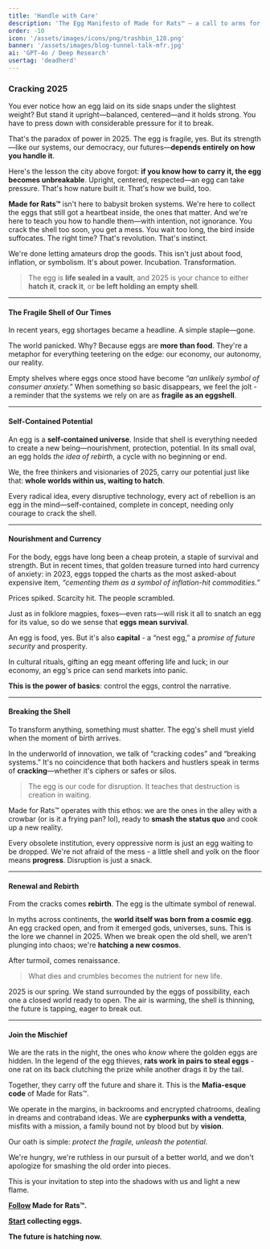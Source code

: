 ```yaml
---
title: 'Handle with Care'
description: 'The Egg Manifesto of Made for Rats™ — a call to arms for builders, rats, and visionaries.'
order: -10
icon: '/assets/images/icons/png/trashbin_128.png'
banner: '/assets/images/blog-tunnel-talk-mfr.jpg'
ai: 'GPT-4o / Deep Research'
usertag: 'deadherd'
---
```


### Cracking 2025

You ever notice how an egg laid on its side snaps under the slightest weight? But stand it upright—balanced, centered—and it holds strong. You have to press down with considerable pressure for it to break.

That's the paradox of power in 2025. The egg is fragile, yes. But its strength—like our systems, our democracy, our futures—**depends entirely on how you handle it**.

Here's the lesson the city above forgot: **if you know how to carry it, the egg becomes unbreakable**. Upright, centered, respected—an egg can take pressure. That's how nature built it. That's how we build, too.

**Made for Rats™** isn't here to babysit broken systems. We're here to collect the eggs that still got a heartbeat inside, the ones that matter. And we're here to teach you how to handle them—with intention, not ignorance. You crack the shell too soon, you get a mess. You wait too long, the bird inside suffocates. The right time? That's revolution. That's instinct.

We're done letting amateurs drop the goods. This isn't just about food, inflation, or symbolism. It's about power. Incubation. Transformation.

> The egg is **life sealed in a vault**, and 2025 is your chance to either **hatch it**, **crack it**, or **be left holding an empty shell**.

---

#### The Fragile Shell of Our Times

In recent years, egg shortages became a headline. A simple staple—gone.

The world panicked. Why? Because eggs are **more than food**. They're a metaphor for everything teetering on the edge: our economy, our autonomy, our reality.

Empty shelves where eggs once stood have become _“an unlikely symbol of consumer anxiety.”_ When something so basic disappears, we feel the jolt - a reminder that the systems we rely on are as **fragile as an eggshell**.

---

#### Self-Contained Potential

An egg is a **self-contained universe**. Inside that shell is everything needed to create a new being—nourishment, protection, potential. In its small oval, an egg holds _the idea of rebirth_, a cycle with no beginning or end.

We, the free thinkers and visionaries of 2025, carry our potential just like that: **whole worlds within us, waiting to hatch**.

Every radical idea, every disruptive technology, every act of rebellion is an egg in the mind—self-contained, complete in concept, needing only courage to crack the shell.

---

#### Nourishment and Currency

For the body, eggs have long been a cheap protein, a staple of survival and strength. But in recent times, that golden treasure turned into hard currency of anxiety: in 2023, eggs topped the charts as the most asked-about expensive item, _“cementing them as a symbol of inflation-hit commodities.”_

Prices spiked. Scarcity hit. The people scrambled.

Just as in folklore magpies, foxes—even rats—will risk it all to snatch an egg for its value, so do we sense that **eggs mean survival**.

An egg is food, yes. But it's also **capital** - a “nest egg,” a _promise of future security_ and prosperity.

In cultural rituals, gifting an egg meant offering life and luck; in our economy, an egg's price can send markets into panic.

**This is the power of basics**: control the eggs, control the narrative.

---

#### Breaking the Shell

To transform anything, something must shatter. The egg's shell must yield when the moment of birth arrives.

In the underworld of innovation, we talk of “cracking codes” and “breaking systems.” It's no coincidence that both hackers and hustlers speak in terms of **cracking**—whether it's ciphers or safes or silos.

> The egg is our code for disruption. It teaches that destruction is creation in waiting.

Made for Rats™ operates with this ethos: we are the ones in the alley with a crowbar (or is it a frying pan? lol), ready to **smash the status quo** and cook up a new reality.

Every obsolete institution, every oppressive norm is just an egg waiting to be dropped. We're not afraid of the mess - a little shell and yolk on the floor means **progress**. Disruption is just a snack.

---

#### Renewal and Rebirth

From the cracks comes **rebirth**. The egg is the ultimate symbol of renewal.

In myths across continents, the **world itself was born from a cosmic egg**. An egg cracked open, and from it emerged gods, universes, suns. This is the lore we channel in 2025. When we break open the old shell, we aren't plunging into chaos; we're **hatching a new cosmos**.

After turmoil, comes renaissance.

> What dies and crumbles becomes the nutrient for new life.

2025 is our spring. We stand surrounded by the eggs of possibility, each one a closed world ready to open. The air is warming, the shell is thinning, the future is tapping, eager to break out.

---

#### Join the Mischief

We are the rats in the night, the ones who _know_ where the golden eggs are hidden. In the legend of the egg thieves, **rats work in pairs to steal eggs** - one rat on its back clutching the prize while another drags it by the tail.

Together, they carry off the future and share it. This is the **Mafia-esque code** of Made for Rats™.

We operate in the margins, in backrooms and encrypted chatrooms, dealing in dreams and contraband ideas. We are **cypherpunks with a vendetta**, misfits with a mission, a family bound not by blood but by **vision**.

Our oath is simple: _protect the fragile, unleash the potential_.

We're hungry, we're ruthless in our pursuit of a better world, and we don't apologize for smashing the old order into pieces.

This is your invitation to step into the shadows with us and light a new flame.

**[Follow](https://x.com/MadeForRats) Made for Rats™.**

**[Start](/) collecting eggs.**

**The future is hatching now.**
